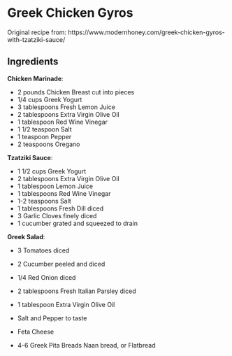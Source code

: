 # Greek Chicken Gyros {#chickengyros}

Original recipe from: https://www.modernhoney.com/greek-chicken-gyros-with-tzatziki-sauce/

## Ingredients

**Chicken Marinade**:

- 2 pounds         Chicken Breast cut into pieces
- 1/4 cups         Greek Yogurt
- 3 tablespoons    Fresh Lemon Juice
- 2 tablespoons    Extra Virgin Olive Oil
- 1 tablespoon     Red Wine Vinegar
- 1 1/2 teaspoon   Salt
- 1 teaspoon       Pepper
- 2 teaspoons      Oregano

**Tzatziki Sauce**:

- 1 1/2 cups       Greek Yogurt
- 2 tablespoons    Extra Virgin Olive Oil
- 1 tablespoon     Lemon Juice
- 1 tablespoons    Red Wine Vinegar
- 1-2 teaspoons    Salt
- 1 tablespoons    Fresh Dill diced
- 3                Garlic Cloves finely diced
- 1                cucumber grated and squeezed to drain

**Greek Salad**:

- 3                Tomatoes diced
- 2                Cucumber peeled and diced
- 1/4              Red Onion diced
- 2 tablespoons    Fresh Italian Parsley diced
- 1 tablespoon     Extra Virgin Olive Oil
- Salt and Pepper to taste
- Feta Cheese

- 4-6 Greek Pita Breads Naan bread, or Flatbread
